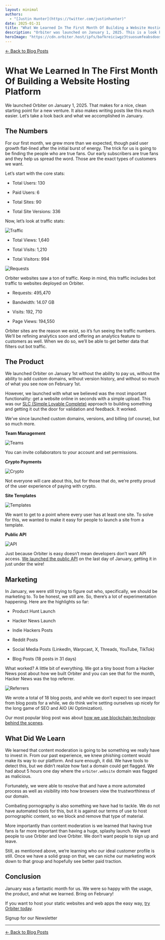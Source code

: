 ```yaml
---
layout: minimal
authors:
  - "[Justin Hunter](https://twitter.com/justinhunter)"
date: 2025-01-31
title: "What We Learned In The First Month Of Building a Website Hosting Platform"
description: "Orbiter was launched on January 1, 2025. This is a look back at the first month running the project."
heroImage: "https://cdn.orbiter.host/ipfs/bafkreiciwgz3tsuosumfeabsdooshbl7xvl3iien2klz6qgl3vvyniomzu"
---
```



[← Back to Blog Posts](/blog)

# What We Learned In The First Month Of Building a Website Hosting Platform
We launched Orbiter on January 1, 2025. That makes for a nice, clean starting point for a new venture. It also makes writing posts like this much easier. Let’s take a look back and what we accomplished in January.

## The Numbers

For our first month, we grew more than we expected, though paid user growth flat-lined after the initial burst of energy. The trick for us is going to be finding the people who are true fans. Our early subscribers are true fans and they help us spread the word. Those are the exact types of customers we want.

Let’s start with the core stats:

*   Total Users: 130

*   Paid Users: 6

*   Total Sites: 90

*   Total Site Versions: 336


Now, let’s look at traffic stats:

![Traffic](https://cdn.orbiter.host/ipfs/bafkreiciwgz3tsuosumfeabsdooshbl7xvl3iien2klz6qgl3vvyniomzu)

*   Total Views: 1,640

*   Total Visits: 1,210

*   Total Visitors: 994


![Requests](https://cdn.orbiter.host/ipfs/bafkreiesogcjqsbv5t7h7jyvrrpernfp7n5jnh2k4ahnkj5pbjt4ouogyy)

Orbiter websites saw a ton of traffic. Keep in mind, this traffic includes bot traffic to websites deployed on Orbiter.

*   Requests: 495,470

*   Bandwidth: 14.07 GB

*   Visits: 192, 710

*   Page Views: 194,550


Orbiter sites are the reason we exist, so it’s fun seeing the traffic numbers. We’ll be refining analytics soon and offering an analytics feature to customers as well. When we do so, we’ll be able to get better data that filters out bot traffic.

## The Product

We launched Orbiter on January 1st without the ability to pay us, without the ability to add custom domains, without version history, and without so much of what you see now on February 1st.

However, we launched with what we believed was the most important functionality: get a website online in seconds with a simple upload. This was our [SLC (Simple Lovable Complete)](https://longform.asmartbear.com/slc/) approach to building something and getting it out the door for validation and feedback. It worked.

We’ve since launched custom domains, versions, and billing (of course), but so much more.

**Team Management**

![Teams](https://cdn.orbiter.host/ipfs/bafkreied32gelnuisl5g2snohfoeygbwxksmhcoap32od4upeoly7eze2u)

You can invite collaborators to your account and set permissions.

**Crypto Payments**

![Crypto](https://cdn.orbiter.host/ipfs/bafkreiguwss7iygtoce5sl2p5oktu3cr5jys7l4zjny662xwztjfdluaha)

Not everyone will care about this, but for those that do, we’re pretty proud of the user experience of paying with crypto.

**Site Templates**

![Templates](https://cdn.orbiter.host/ipfs/bafybeiabb3rc7s63skw5mhb7cmzzc2es7etiehxpnewfo4dj6qp5dsd4le)

We want to get to a point where every user has at least one site. To solve for this, we wanted to make it easy for people to launch a site from a template.

**Public API**

![API](https://cdn.orbiter.host/ipfs/bafkreihliv5cvmm2oidkmhrugaru6fzyhvkgy7svs5cxh4mceappnxvreu)

Just because Orbiter is easy doesn’t mean developers don’t want API access. [We launched the public API](https://docs.orbiter.host) on the last day of January, getting it in just under the wire!

## Marketing

In January, we were still trying to figure out who, specifically, we should be marketing to. To be honest, we still are. So, there’s a lot of experimentation happening. Here are the highlights so far:

*   Product Hunt Launch

*   Hacker News Launch

*   Indie Hackers Posts

*   Reddit Posts

*   Social Media Posts (LinkedIn, Warpcast, X, Threads, YouTube, TikTok)

*   Blog Posts (18 posts in 31 days)


What worked? A little bit of everything. We got a tiny boost from a Hacker News post about how we built Orbiter and you can see that for the month, Hacker News was the top referrer.

![Referrers](https://cdn.orbiter.host/ipfs/bafkreihpkxbp3n66ia5m6bsjp2yzlqnp6fij5x3exqp26bw4ldhn7b6fu4)

We wrote a total of 18 blog posts, and while we don’t expect to see impact from blog posts for a while, we do think we’re setting ourselves up nicely for the long game of SEO and AIO (AI Optimization).

Our most popular blog post was about [how we use blockchain technology behind the scenes](https://orbiter.host/blog/how-we-use-blockchain-behind-the-scenes).

## What Did We Learn

We learned that content moderation is going to be something we really have to invest in. From our past experience, we knew phishing content would make its way to our platform. And sure enough, it did. We have tools to detect this, but we didn’t realize how fast a domain could get flagged. We had about 5 hours one day where the `orbiter.website` domain was flagged as malicious.

Fortunately, we were able to resolve that and have a more automated process as well as visibility into how browsers view the trustworthiness of our domain.

Combating pornography is also something we have had to tackle. We do not have automated tools for this, but it is against our terms of use to host pornographic content, so we block and remove that type of material.

More importantly than content moderation is we learned that having true fans is far more important than having a huge, splashy launch. We want people to use Orbiter and love Orbiter. We don’t want people to sign up and leave.

Still, as mentioned above, we’re learning who our ideal customer profile is still. Once we have a solid grasp on that, we can niche our marketing work down to that group and hopefully see better paid traction.

## Conclusion

January was a fantastic month for us. We were so happy with the usage, the product, and what we learned. Bring on February!

If you want to host your static websites and web apps the easy way, [try Orbiter today](https://orbiter.host/pricing).

<div className="flex items-center flex-col gap-2 justify-center">
	<p className="font-bold">Signup for our Newsletter</p>
	<NewsletterForm />
</div>

---

[← Back to Blog Posts](/blog)
